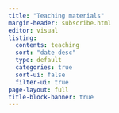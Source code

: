 ```yaml
---
title: "Teaching materials"
margin-header: subscribe.html
editor: visual
listing:
  contents: teaching
  sort: "date desc"
  type: default
  categories: true
  sort-ui: false
  filter-ui: true
page-layout: full
title-block-banner: true
---
```

